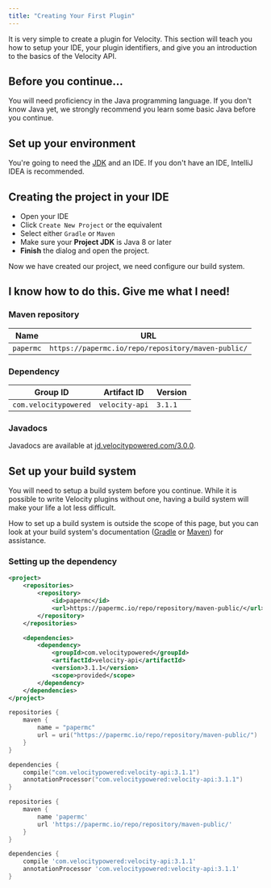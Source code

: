 ```yaml
---
title: "Creating Your First Plugin"
---
```



It is very simple to create a plugin for Velocity. This section will teach you how to setup your
IDE, your plugin identifiers, and give you an introduction to the basics of the Velocity API.

## Before you continue...

You will need proficiency in the Java programming language. If you don't know Java yet, we strongly
recommend you learn some basic Java before you continue.

## Set up your environment

You're going to need the [JDK](https://adoptopenjdk.net) and an IDE. If you don't have an IDE,
IntelliJ IDEA is recommended.

## Creating the project in your IDE

- Open your IDE
- Click `Create New Project` or the equivalent
- Select either `Gradle` or `Maven`
- Make sure your **Project JDK** is Java 8 or later
- **Finish** the dialog and open the project.

Now we have created our project, we need configure our build system.

## I know how to do this. Give me what I need!

### Maven repository

| Name      | URL                                                |
| --------- | -------------------------------------------------- |
| `papermc` | `https://papermc.io/repo/repository/maven-public/` |

### Dependency

| Group ID              | Artifact ID    | Version |
| --------------------- | -------------- | ------- |
| `com.velocitypowered` | `velocity-api` | `3.1.1` |

### Javadocs

Javadocs are available at [jd.velocitypowered.com/3.0.0](https://jd.velocitypowered.com/3.0.0).

## Set up your build system

You will need to setup a build system before you continue. While it is possible to write Velocity
plugins without one, having a build system will make your life a lot less difficult.

How to set up a build system is outside the scope of this page, but you can look at your build
system's documentation ([Gradle](https://docs.gradle.org/current/userguide/userguide.html) or
[Maven](https://maven.apache.org/guides/getting-started/index.html)) for assistance.

### Setting up the dependency

<Tabs groupId="author-front-matter">
  <TabItem value="maven" label="Maven POM">

```xml name="pom.xml"
<project>
    <repositories>
        <repository>
            <id>papermc</id>
            <url>https://papermc.io/repo/repository/maven-public/</url>
        </repository>
    </repositories>

    <dependencies>
        <dependency>
            <groupId>com.velocitypowered</groupId>
            <artifactId>velocity-api</artifactId>
            <version>3.1.1</version>
            <scope>provided</scope>
        </dependency>
    </dependencies>
</project>
```

  </TabItem>
  <TabItem value="gradle-kotlin" label="Gradle Kotlin DSL" default>

```kotlin name="build.gradle.kts"
repositories {
    maven {
        name = "papermc"
        url = uri("https://papermc.io/repo/repository/maven-public/")
    }
}

dependencies {
    compile("com.velocitypowered:velocity-api:3.1.1")
    annotationProcessor("com.velocitypowered:velocity-api:3.1.1")
}
```

  </TabItem>
  <TabItem value="gradle-groovy" label="Gradle Groovy DSL">

```groovy name="build.gradle"
repositories {
    maven {
        name 'papermc'
        url 'https://papermc.io/repo/repository/maven-public/'
    }
}

dependencies {
    compile 'com.velocitypowered:velocity-api:3.1.1'
    annotationProcessor 'com.velocitypowered:velocity-api:3.1.1'
}
```

  </TabItem>
</Tabs>
